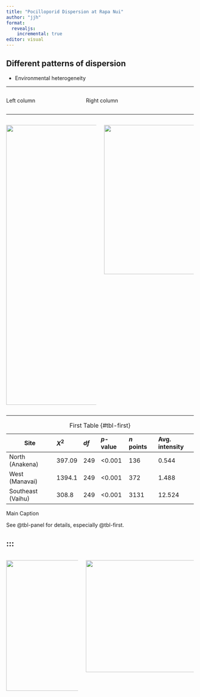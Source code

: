 ```yaml
---
title: "Pocilloporid Dispersion at Rapa Nui"
author: "jjh"
format: 
  revealjs:
    incremental: true
editor: visual
---
```


::: {.incremental}
## Different patterns of dispersion {.smaller}

-   Environmental heterogeneity
:::

----

:::: {.columns}
::: {.column width="40%"}
Left column
:::

::: {.column width="60%"}
Right column
:::
::::

----

:::: {.columns}
::: {.column width="100%"}
![](rpn_ortho_trace_centroids.png){.absolute top="0" left="0" width="350" height="750"}
:::

::: {.column width="100%"}
![](rpn_quadrat_count.png){.absolute top="0" right="0" width="600" height="400"}
:::
::::

----

::: {#tbl-panel layout-ncol=1}
  
| Site              | $X^{2}$ | $df$ | $p$-value | $n$ points | Avg. intensity |
|-------------------|:--------|:-----|:----------|:-----------|:---------------|
| North (Anakena)   | 397.09  | 249  | \<0.001   | 136        | 0.544          |
| West (Manavai)    | 1394.1  | 249  | \<0.001   | 372        | 1.488          |
| Southeast (Vaihu) | 308.8   | 249  | \<0.001   | 3131       | 12.524         |

: First Table {#tbl-first}

Main Caption
:::
            
See @tbl-panel for details, especially @tbl-first.

:::
----

:::: {.columns}
::: {.column width="40%"}
![](poci_size_hist.png){.absolute top="0" left="0" width="375" height="350"}
:::

::: {.column width="60%"}
![](rpn_poci_size_LAI.png){.absolute top="10" right="10" width="400" height="300"}
:::
::::
